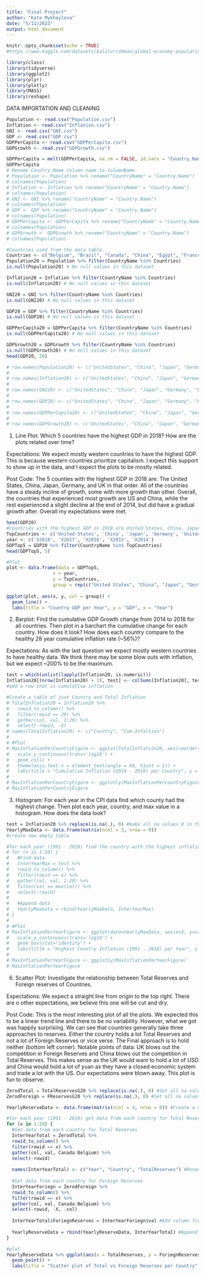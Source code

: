```yaml
---
title: "Final Project"
author: "Kate Mykhaylova"
date: "5/11/2023"
output: html_document
---
```


```r
knitr::opts_chunk$set(echo = TRUE)
#https://www.kaggle.com/datasets/kalilurrahman/global-economy-population-data-from-macrotrends
```

```r
library(class)
library(tidyverse)
library(ggplot2)
library(plyr)
library(plotly)
library(MASS)
library(reshape)
```

DATA IMPORTATION AND CLEANING

```r
Population <- read.csv("Population.csv")
Inflation <- read.csv("Inflation.csv")
GNI <- read.csv("GNI.csv")
GDP <- read.csv("GDP.csv")
GDPPerCapita <- read.csv("GDPPerCapita.csv") 
GDPGrowth <- read.csv("GDPGrowth.csv")
```

```r
GDPPerCapita = melt(GDPPerCapita, na.rm = FALSE, id.vars = "Country.Name", variable.name = "Year", value.name = "GDP Per Capita")
GDPPerCapita
# Rename Country.Name column name to ColumnName
# Population <- Population %>% rename("CountryName" = "Country.Name")
# colnames(Population)
# Inflation <- Inflation %>% rename("CountryName" = "Country.Name")
# colnames(Population)
# GNI <- GNI %>% rename("CountryName" = "Country.Name")
# colnames(Population)
# GDP <- GDP %>% rename("CountryName" = "Country.Name")
# colnames(Population)
# GDPPerCapita <- GDPPerCapita %>% rename("CountryName" = "Country.Name")
# colnames(Population)
# GDPGrowth <- GDPGrowth %>% rename("CountryName" = "Country.Name")
# colnames(Population)
```

```r
#Countries used from the data table.
Countries <- c("Belgium", "Brazil", "Canada", "China", "Egypt", "France", "Germany", "Iceland", "Italy", "Japan", "Mexico", "Saudi Arabia", "South Africa", "South Korea", "Spain", "Sweden", "Switzerland", "United Kingdom", "United States", "Turkey")
Population20 = Population %>% filter(CountryName %in% Countries)
is.null(Population20) # No null values in this dataset

Inflation20 = Inflation %>% filter(CountryName %in% Countries)
is.null(Inflation20) # No null values in this dataset

GNI20 = GNI %>% filter(CountryName %in% Countries)
is.null(GNI20) # No null values in this dataset

GDP20 = GDP %>% filter(CountryName %in% Countries)
is.null(GDP20) # No null values in this dataset

GDPPerCapita20 = GDPPerCapita %>% filter(CountryName %in% Countries)
is.null(GDPPerCapita20) # No null values in this dataset

GDPGrowth20 = GDPGrowth %>% filter(CountryName %in% Countries)
is.null(GDPGrowth20) # No null values in this dataset
head(GDP20, 20)
```

```r
# row.names(Population20) <- c("UnitedStates", "China", "Japan", "Germany", "UnitedKingdom", "France", "Italy", "Brazil", "SouthKorea", "Canada", "Spain", "Mexico", "SaudiArabia", "Turkey", "Switzerland", "Sweden", "Belgium", "SouthAfrica", "Egypt", "Iceland")
# 
# row.names(Inflation20) <- c("UnitedStates", "China", "Japan", "Germany", "UnitedKingdom", "France", "Italy", "Brazil", "SouthKorea", "Canada", "Spain", "Mexico", "SaudiArabia", "Turkey", "Switzerland", "Sweden", "Belgium", "SouthAfrica", "Egypt", "Iceland")
# 
# row.names(GNI20) <- c("UnitedStates", "China", "Japan", "Germany", "UnitedKingdom", "France", "Italy", "Brazil", "SouthKorea", "Canada", "Spain", "Mexico", "SaudiArabia", "Turkey", "Switzerland", "Sweden", "Belgium", "SouthAfrica", "Egypt", "Iceland")
# 
# row.names(GDP20) <- c("UnitedStates", "China", "Japan", "Germany", "UnitedKingdom", "France", "Italy", "Brazil", "SouthKorea", "Canada", "Spain", "Mexico", "SaudiArabia", "Turkey", "Switzerland", "Sweden", "Belgium", "SouthAfrica", "Egypt", "Iceland")
# 
# row.names(GDPPerCapita20) <- c("UnitedStates", "China", "Japan", "Germany", "UnitedKingdom", "France", "Italy", "Brazil", "SouthKorea", "Canada", "Spain", "Mexico", "SaudiArabia", "Turkey", "Switzerland", "Sweden", "Belgium", "SouthAfrica", "Egypt", "Iceland")
# 
# row.names(GDPGrowth20) <- c("UnitedStates", "China", "Japan", "Germany", "UnitedKingdom", "France", "Italy", "Brazil", "SouthKorea", "Canada", "Spain", "Mexico", "SaudiArabia", "Turkey", "Switzerland", "Sweden", "Belgium", "SouthAfrica", "Egypt", "Iceland")
```

1. Line Plot: Which 5 countries have the highest GDP in 2018? How are the plots related over time?

Expectations:
  We expect mostly western countries to have the highest GDP. This is because western countries prioritize capitalism. I expect this support to show up in the data, and I expect the plots to be mostly related.

Post Code: 
  The 5 counties with the highest GDP in 2018 are: The United States, China, Japan, Germany, and UK in that order. All of the countries have a steady incline of growth, some with more growth than other. Overall, the countries that experienced most growth are US and China, while the rest experienced a slight decline at the end of 2014, but did have a gradual growth after. Overall my expectations were met.

``` r
head(GDP20)
#Countries with the highest GDP in 2018 are United States, China, Japan, Germany, and UK
TopCountries <- c('United States', 'China', 'Japan', 'Germany', 'United Kingdom')
year <- c('X2018', 'X2017', 'X2016', 'X2015', 'X2014')
GDPTop5 = GDP20 %>% filter(CountryName %in% TopCountries)
head(GDPTop5, 5)
```

```r
#Plot
plot <- data.frame(data = GDPTop5,
                 x = year,
                 y = TopCountries,
                 group = rep(c("United States", "China", "Japan", "Germany", "United Kingdom"), each = 28))
  
ggplot(plot, aes(x, y, col = group)) +
  geom_line() + 
  labs(title = "Country GDP per Year", y = "GDP", x = "Year")
```

2. Barplot: Find the cumulative GDP Growth change from 2014 to 2018 for all countries. Then plot in a barchart the cumulative change for each country. How does it look? How does each country compare to the healthy 28 year cumulative inflation rate (~56%)?

Expectations:
  As with the last question we expect mostly western countries to have healthy data. We think there may be some blow outs with inflation, but we expect ~200% to be the maximum.


``` r
test = which(unlist(lapply(Inflation20, is.numeric)))
Inflation20[(nrow(Inflation20) + 1), test] <- colSums(Inflation20[, test], na.rm=TRUE) 
#add a row that is cumulative inflation

#Create a table of just Country and Total Inflation
# TotalInflation20 = Inflation20 %>%
#   rowid_to_column() %>%
#   filter(rowid == 29) %>%
#   gather(col, val, 1:20) %>%
#   select(-rowid, -X)
# names(TotalInflation20) <- c("Country", "Cum.Infaltion")
# 
# #Plot
# MaxInflationPerCountryFigure <- ggplot(TotalInflation20, aes(reorder(CountryName, -Cum.Infaltion), Cum.Infaltion)) +
#   scale_y_continuous(trans='log10') +
#   geom_col() +
#   theme(axis.text.x = element_text(angle = 60, hjust = 1)) +
#   labs(title = "Cumulative Inflation (2014 - 2018) per Country", y = "Cumulative Inflation", x = "Country")
# 
# MaxInflationPerCountryFigure <- ggplotly(MaxInflationPerCountryFigure)
# MaxInflationPerCountryFigure

```

3. Histogram: For each year in the CPI data find which county had the highest change. Then plot each year, country, and max value in a histogram. How does the data look?
  
``` r
test = Inflation20 %>% replace(is.na(.), 0) #make all na values 0 in the table
YearlyMaxData <- data.frame(matrix(ncol = 3, nrow = 0))
#create new empty table

#for each year (1991 - 2018) find the country with the highest inflation. Then append that data to YearlyMaxData
# for (x in 1:28) {
#   #Find data
#   InterYearMax = test %>%
#   rowid_to_column() %>%
#   filter(rowid == x) %>%
#   gather(col, val, 1:20) %>%
#   filter(val == max(val)) %>%
#   select(-rowid)
#   
#   #Append data
#   YearlyMaxData = rbind(YearlyMaxData, InterYearMax)
# }
# 
# #Plot
# MaxInflationPerYearFigure <- ggplot(data=YearlyMaxData, aes(x=X, y=val, fill=col)) +
#   scale_y_continuous(trans='log10') +
#   geom_bar(stat="identity") + 
#   labs(title = "Highest Country Inflation (1991 - 2018) per Year", y = "Inflation", x = "Year")
# 
# MaxInflationPerYearFigure <- ggplotly(MaxInflationPerYearFigure)
# MaxInflationPerYearFigure

```

6. Scatter Plot: Investigate the relationship between Total Reserves and Foreign reserves of Countries.

Expectations:
  We expect a straight line from origin to the top right. There are o other expectations, we believe this one will be cut and dry.

Post Code: 
  This is the most interesting plot of all the plots. We expected this to be a linear trend line and there to be no variability. However, what we got was happily surprising. We can see that countries generally take three approaches to reserves. Either the country holds a lot Total Reserves and not a lot of Foreign Reserves or vice verse. The Final approach is to hold neither (bottom left corner). Notable points of data: UK blows out the competition in Foreign Reserves and China blows out the competition in Total Reserves. This makes sense as the UK would want to hold a lot of USD and China would hold a lot of yuan as they have a closed economic system and trade a lot with the US. Our expectations were blown away. This plot is fun to observe.

```r
ZerodTotal = TotalReservesG20 %>% replace(is.na(.), 0) #Set all na values to 0
ZerodForeign = FReservesG20 %>% replace(is.na(.), 0) #Set all na values to 0

YearlyReserveData <- data.frame(matrix(ncol = 4, nrow = 0)) #Create a new table with 4 rows that is empty.

#for each year (1991 - 2018) get data from each country for Total Reserves in a place holder table. Then find add a column from foreign reserves data to place holder table. Then append the final place holder table data to YearlyReserveData.
for (x in 1:28) {
  #Get data from each country for Total Reserves
  InterYearTotal = ZerodTotal %>%
  rowid_to_column() %>%
  filter(rowid == x) %>%
  gather(col, val, Canada:Belgium) %>%
  select(-rowid)
  
  names(InterYearTotal) <- c("Year", "Country", "TotalReserves") #Rename
  
  #Get data from each country for Foreign Reserves
  InterYearForiegn = ZerodForeign %>%
  rowid_to_column() %>%
  filter(rowid == x) %>%
  gather(col, val, Canada:Belgium) %>%
  select(-rowid, -X, -col)
  
  InterYearTotal$ForiegnReserves = InterYearForiegn$val #Add column from Foreign reserves to total reserves data
  
  YearlyReserveData = rbind(YearlyReserveData, InterYearTotal) #Append final place holder table data to YearlyReserveData
}

#plot
YearlyReserveData %>% ggplot(aes(x = TotalReserves, y = ForiegnReserves, color = Country)) +
  geom_point() + 
  labs(title = "Scatter plot of Total vs Foreign Reserves per Country", y = "ForiegnReserves", x = "TotalReserves")
```
